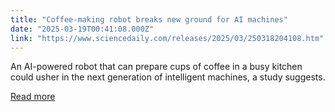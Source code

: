 ```yaml
---
title: "Coffee-making robot breaks new ground for AI machines"
date: "2025-03-19T00:41:08.000Z"
link: "https://www.sciencedaily.com/releases/2025/03/250318204108.htm"
---
```


An AI-powered robot that can prepare cups of coffee in a busy kitchen could usher in the next generation of intelligent machines, a study suggests.

[Read more](https://www.sciencedaily.com/releases/2025/03/250318204108.htm)
